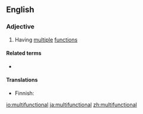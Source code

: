 ==English==

===Adjective===
{{en-adj}}

# Having [[multiple]] [[function]]s

====Related terms====
* {{l|en|multifunctionality}}

====Translations====
{{trans-top|having multiple functions}}
* Finnish: {{t|fi|monitoiminen}}
{{trans-mid}}
{{trans-bottom}}

[[io:multifunctional]]
[[ja:multifunctional]]
[[zh:multifunctional]]